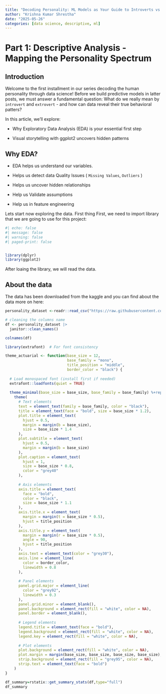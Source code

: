 ```yaml
---
title: "Decoding Personality: ML Models as Your Guide to Introverts vs. Extroverts"
author: "Krishna Kumar Shrestha"
date: "2025-05-26"
categories: [data science, descriptive, ml]
---
```


# Part 1: Descriptive  Analysis - Mapping the Personality Spectrum

## Introduction 

Welcome to the first installment in our series decoding the human personality through data science! Before we build predictive models in latter posts, we must answer a fundamental question: What do we really mean by `introvert` and `extrovert` - and how can data reveal their true behavioral patters?

In this article, we'll explore:

-   Why Exploratory Data Analysis (EDA) is your essential first step

-   Visual storytelling with ggplot2 uncovers hidden patterns

## Why EDA?

-   EDA helps us understand our variables.

-   Helps us detect data Quality Issues ( `Missing Values`, `Outliers` )

-   Helps us uncover hidden relationships

-   Help us Validate assumptions

-   Help us in feature engineering

Lets start now exploring the data. First thing First, we need to import library that we are going to use for this project:

```r
#| echo: false
#| message: false
#| warning: false
#| paged-print: false


library(dplyr)
library(ggplot2)


```


After loaing the library, we will read the data.

## About the data

The data has been downloaded from the kaggle and you can find about the data more on here:

```r



personality_dataset <-readr::read_csv("https://raw.githubusercontent.com/IKSHRESTHA/Actuarial-Reflections/refs/heads/main/data/06272925/personality_datasert.csv")

# cleaning the columns name 
df <- personality_dataset |>
  janitor::clean_names()

colnames(df)
```
```r
library(extrafont)  # For font consistency

theme_actuarial <- function(base_size = 12, 
                            base_family = "mono",
                            title_position = "middle",
                            border_color = "black") {
  
  # Load monospaced font (install first if needed)
  extrafont::loadfonts(quiet = TRUE)
  
  theme_minimal(base_size = base_size, base_family = base_family) %+replace%
    theme(
      # Text elements
      text = element_text(family = base_family, color = "black"),
      title = element_text(face = "bold", size = base_size * 1.2),
      plot.title = element_text(
        hjust = 0.5, 
        margin = margin(b = base_size),
        size = base_size * 1.4
      ),
      plot.subtitle = element_text(
        hjust = 0.5, 
        margin = margin(b = base_size)
      ),
      plot.caption = element_text(
        hjust = 1, 
        size = base_size * 0.8,
        color = "grey40"
      ),
      
      # Axis elements
      axis.title = element_text(
        face = "bold", 
        color = "black",
        size = base_size * 1.1
      ),
      axis.title.x = element_text(
        margin = margin(t = base_size * 0.5),
        hjust = title_position
      ),
      axis.title.y = element_text(
        margin = margin(r = base_size * 0.5),
        angle = 90,
        hjust = title_position
      ),
      axis.text = element_text(color = "grey30"),
      axis.line = element_line(
        color = border_color, 
        linewidth = 0.8
      ),
      
      # Panel elements
      panel.grid.major = element_line(
        color = "grey92", 
        linewidth = 0.3
      ),
      panel.grid.minor = element_blank(),
      panel.background = element_rect(fill = "white", color = NA),
      panel.border = element_blank(),
      
      # Legend elements
      legend.title = element_text(face = "bold"),
      legend.background = element_rect(fill = "white", color = NA),
      legend.key = element_rect(fill = "white", color = NA),
      
      # Plot elements
      plot.background = element_rect(fill = "white", color = NA),
      plot.margin = margin(base_size, base_size, base_size, base_size),
      strip.background = element_rect(fill = "grey95", color = NA),
      strip.text = element_text(face = "bold")
    )
}
```


```r

df_summary=rstatix::get_summary_stats(df,type="full")
df_summary

```

